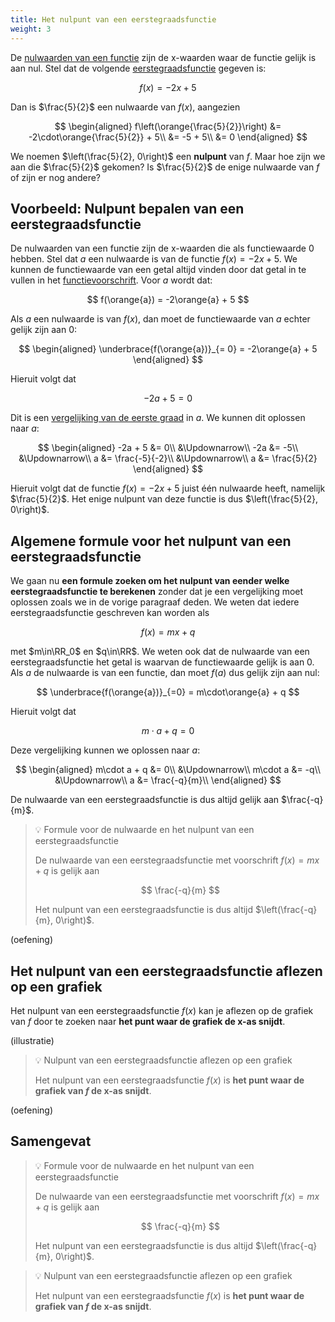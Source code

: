 ```yaml
---
title: Het nulpunt van een eerstegraadsfunctie
weight: 3
---
```


De [nulwaarden van een functie](../../functies/nulpunten) zijn de x-waarden waar de functie gelijk is aan nul. Stel dat de volgende [eerstegraadsfunctie](../intro) gegeven is:

$$
f(x) = -2x + 5
$$

Dan is $\frac{5}{2}$ een nulwaarde van $f(x)$, aangezien

$$
\begin{aligned}
f\left(\orange{\frac{5}{2}}\right) &= -2\cdot\orange{\frac{5}{2}} + 5\\
&= -5 + 5\\
&= 0
\end{aligned}
$$

We noemen $\left(\frac{5}{2}, 0\right)$ een **nulpunt** van $f$. Maar hoe zijn we aan die $\frac{5}{2}$ gekomen? Is $\frac{5}{2}$ de enige nulwaarde van $f$ of zijn er nog andere?

## Voorbeeld: Nulpunt bepalen van een eerstegraadsfunctie

De nulwaarden van een functie zijn de x-waarden die als functiewaarde $0$ hebben. Stel dat $a$ een nulwaarde is van de functie $f(x) = -2x + 5$. We kunnen de functiewaarde van een getal altijd vinden door dat getal in te vullen in het [functievoorschrift](../../functies/voorschrift). Voor $a$ wordt dat:

$$
f(\orange{a}) = -2\orange{a} + 5
$$

Als $a$ een nulwaarde is van $f(x)$, dan moet de functiewaarde van $a$ echter gelijk zijn aan $0$:

$$
\begin{aligned}
\underbrace{f(\orange{a})}_{= 0} = -2\orange{a} + 5
\end{aligned}
$$

Hieruit volgt dat

$$
-2a + 5 = 0
$$

Dit is een [vergelijking van de eerste graad](../../1g_vgl/intro) in $a$. We kunnen dit oplossen naar $a$:

$$
\begin{aligned}
-2a + 5 &= 0\\
&\Updownarrow\\
-2a &= -5\\
&\Updownarrow\\
a &= \frac{-5}{-2}\\
&\Updownarrow\\
a &= \frac{5}{2}
\end{aligned}
$$

Hieruit volgt dat de functie $f(x) = -2x + 5$ juist één nulwaarde heeft, namelijk $\frac{5}{2}$. Het enige nulpunt van deze functie is dus $\left(\frac{5}{2}, 0\right)$.

## Algemene formule voor het nulpunt van een eerstegraadsfunctie

We gaan nu **een formule zoeken om het nulpunt van eender welke eerstegraadsfunctie te berekenen** zonder dat je een vergelijking moet oplossen zoals we in de vorige paragraaf deden. We weten dat iedere eerstegraadsfunctie geschreven kan worden als

$$
f(x) = mx + q
$$

met $m\in\RR_0$ en $q\in\RR$. We weten ook dat de nulwaarde van een eerstegraadsfunctie het getal is waarvan de functiewaarde gelijk is aan $0$. Als $a$ de nulwaarde is van een functie, dan moet $f(a)$ dus gelijk zijn aan nul:

$$
\underbrace{f(\orange{a})}_{=0} = m\cdot\orange{a} + q
$$

Hieruit volgt dat

$$
m\cdot a + q = 0
$$

Deze vergelijking kunnen we oplossen naar $a$:

$$
\begin{aligned}
m\cdot a + q &= 0\\
&\Updownarrow\\
m\cdot a &= -q\\
&\Updownarrow\\
a &= \frac{-q}{m}\\
\end{aligned}
$$

De nulwaarde van een eerstegraadsfunctie is dus altijd gelijk aan $\frac{-q}{m}$.

> 💡 Formule voor de nulwaarde en het nulpunt van een eerstegraadsfunctie
>
> De nulwaarde van een eerstegraadsfunctie met voorschrift $f(x) = mx + q$ is gelijk aan
>
> $$
> \frac{-q}{m}
> $$
>
> Het nulpunt van een eerstegraadsfunctie is dus altijd $\left(\frac{-q}{m}, 0\right)$.

(oefening)

## Het nulpunt van een eerstegraadsfunctie aflezen op een grafiek

Het nulpunt van een eerstegraadsfunctie $f(x)$ kan je aflezen op de grafiek van $f$ door te zoeken naar **het punt waar de grafiek de x-as snijdt**.

(illustratie)

> 💡 Nulpunt van een eerstegraadsfunctie aflezen op een grafiek
>
> Het nulpunt van een eerstegraadsfunctie $f(x)$ is **het punt waar de grafiek van $f$ de x-as snijdt**.

(oefening)

## Samengevat

> 💡 Formule voor de nulwaarde en het nulpunt van een eerstegraadsfunctie
>
> De nulwaarde van een eerstegraadsfunctie met voorschrift $f(x) = mx + q$ is gelijk aan
>
> $$
> \frac{-q}{m}
> $$
>
> Het nulpunt van een eerstegraadsfunctie is dus altijd $\left(\frac{-q}{m}, 0\right)$.

> 💡 Nulpunt van een eerstegraadsfunctie aflezen op een grafiek
>
> Het nulpunt van een eerstegraadsfunctie $f(x)$ is **het punt waar de grafiek van $f$ de x-as snijdt**.

